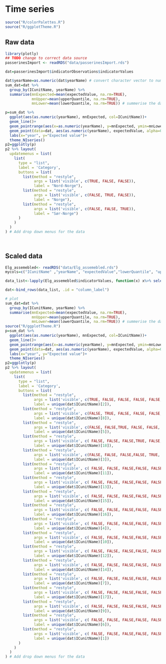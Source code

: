 # Time series {#cross}


```r
source("R/colorPalettes.R")
source("R/ggplotTheme.R")
```



## Raw data

```r
library(plotly)
## TODO change to correct data source
passerinesImport <- readRDS("data/passerinesImport.rds")

dat=passerinesImport$indicatorObservations$indicatorValues 

dat$yearName=as.numeric(dat$yearName) # convert character vector to numeric years
sum_dat=dat %>% 
  group_by(ICunitName, yearName) %>% 
  summarise(mnExpected=mean(expectedValue, na.rm=TRUE),
            mnUpper=mean(upperQuantile, na.rm=TRUE),
            mnLower=mean(lowerQuantile, na.rm=TRUE)) # summerise the data to mean values

p=sum_dat %>% 
  ggplot(aes(as.numeric(yearName), mnExpected, col=ICunitName))+
  geom_line()+
  geom_pointrange(aes(x=as.numeric(yearName), y=mnExpected, ymin=mnLower, ymax=mnUpper))+
  geom_point(data=dat, aes(as.numeric(yearName), expectedValue, alpha=0.2))+
  labs(x="year", y="Expected value")+
  theme_NIseries()
p2=ggplotly(p)
p2 %>% layout(
  updatemenus = list(
    list(
      type = "list",
      label = 'Category',
      buttons = list(
        list(method = "restyle",
             args = list('visible', c(TRUE, FALSE, FALSE)),
             label = "Nord-Norge"),
        list(method = "restyle",
             args = list('visible', c(FALSE, TRUE, FALSE)),
             label = "Norge"),
        list(method = "restyle",
             args = list('visible', c(FALSE, FALSE, TRUE)),
             label = "Sør-Norge")
      )
    )
  )
) # Add drop down menus for the data

  
```

## Scaled data


```r
Elg_assemebled<- readRDS("data/Elg_assemebled.rds")
mycols=c("ICunitName" ,"yearName", "expectedValue","lowerQuantile", "upperQuantile")

data_list<-lapply(Elg_assemebled$indicatorValues, function(x) x%>% select(mycols))

dat<-bind_rows(data_list, .id = "column_label")

# plot
sum_dat=dat %>% 
  group_by(ICunitName, yearName) %>% 
  summarise(mnExpected=mean(expectedValue, na.rm=TRUE),
            mnUpper=mean(upperQuantile, na.rm=TRUE),
            mnLower=mean(lowerQuantile, na.rm=TRUE)) # summerise the data to mean values
source("R/ggplotTheme.R")
p=sum_dat %>% 
  ggplot(aes(as.numeric(yearName), mnExpected, col=ICunitName))+
  geom_line()+
  geom_pointrange(aes(x=as.numeric(yearName), y=mnExpected, ymin=mnLower, ymax=mnUpper))+
  geom_point(data=dat, aes(as.numeric(yearName), expectedValue, alpha=0.2))+
  labs(x="year", y="Expected value")+
  theme_NIseries()
p2=ggplotly(p)
p2 %>% layout(
  updatemenus = list(
    list(
      type = "list",
      label = 'Category',
      buttons = list(
        list(method = "restyle",
             args = list('visible', c(TRUE, FALSE, FALSE, FALSE, FALSE, FALSE, FALSE, FALSE, FALSE, FALSE, FALSE, FALSE, FALSE, FALSE, FALSE, FALSE, FALSE, FALSE)),
             label = unique(dat$ICunitName)[2]),
        list(method = "restyle",
             args = list('visible', c(FALSE, TRUE, FALSE, FALSE, FALSE, FALSE, FALSE, FALSE, FALSE, FALSE, FALSE, FALSE, FALSE, FALSE, FALSE, FALSE, FALSE, FALSE)),
             label = unique(dat$ICunitName)[8]),
        list(method = "restyle",
             args = list('visible', c(FALSE, FALSE,TRUE, FALSE, FALSE, FALSE, FALSE, FALSE, FALSE, FALSE, FALSE, FALSE, FALSE, FALSE, FALSE, FALSE, FALSE, FALSE)),
             label = unique(dat$ICunitName)[5]),
        list(method = "restyle",
             args = list('visible', c( FALSE, FALSE, FALSE,TRUE, FALSE, FALSE, FALSE, FALSE, FALSE, FALSE, FALSE, FALSE, FALSE, FALSE, FALSE, FALSE, FALSE, FALSE)),
             label = unique(dat$ICunitName)[18]),
        list(method = "restyle",
             args = list('visible', c(FALSE, FALSE, FALSE,FALSE, TRUE, FALSE, FALSE, FALSE, FALSE, FALSE, FALSE, FALSE, FALSE, FALSE, FALSE, FALSE, FALSE, FALSE)),
             label = unique(dat$ICunitName)[3]),
        list(method = "restyle",
             args = list('visible', c( FALSE, FALSE, FALSE,FALSE, FALSE, TRUE, FALSE, FALSE, FALSE, FALSE, FALSE, FALSE, FALSE, FALSE, FALSE, FALSE, FALSE, FALSE)),
             label = unique(dat$ICunitName)[11]),
        list(method = "restyle",
             args = list('visible', c( FALSE, FALSE, FALSE,FALSE, FALSE, FALSE, TRUE, FALSE, FALSE, FALSE, FALSE, FALSE, FALSE, FALSE, FALSE, FALSE, FALSE, FALSE)),
             label = unique(dat$ICunitName)[13]),
        list(method = "restyle",
             args = list('visible', c( FALSE, FALSE, FALSE,FALSE, FALSE, FALSE, FALSE, TRUE, FALSE, FALSE, FALSE, FALSE, FALSE, FALSE, FALSE, FALSE, FALSE, FALSE)),
             label = unique(dat$ICunitName)[15]),
        list(method = "restyle",
             args = list('visible', c( FALSE, FALSE, FALSE,FALSE, FALSE, FALSE, FALSE, FALSE, TRUE, FALSE, FALSE, FALSE, FALSE, FALSE, FALSE, FALSE, FALSE, FALSE)),
             label = unique(dat$ICunitName)[16]),
        list(method = "restyle",
             args = list('visible', c( FALSE, FALSE, FALSE,FALSE, FALSE, FALSE, FALSE, FALSE, FALSE, TRUE, FALSE, FALSE, FALSE, FALSE, FALSE, FALSE, FALSE, FALSE)),
             label = unique(dat$ICunitName)[4]),
        list(method = "restyle",
             args = list('visible', c( FALSE, FALSE, FALSE,FALSE, FALSE, FALSE, FALSE, FALSE, FALSE, FALSE, TRUE, FALSE, FALSE, FALSE, FALSE, FALSE, FALSE, FALSE)),
             label = unique(dat$ICunitName)[10]),
        list(method = "restyle",
             args = list('visible', c( FALSE, FALSE, FALSE,FALSE, FALSE, FALSE, FALSE, FALSE, FALSE, FALSE, FALSE, TRUE, FALSE, FALSE, FALSE, FALSE, FALSE, FALSE)),
             label = unique(dat$ICunitName)[12]),
        list(method = "restyle",
             args = list('visible', c( FALSE, FALSE, FALSE,FALSE, FALSE, FALSE, FALSE, FALSE, FALSE, FALSE, FALSE, FALSE, TRUE, FALSE, FALSE, FALSE, FALSE, FALSE)),
             label = unique(dat$ICunitName)[14]),
        list(method = "restyle",
             args = list('visible', c( FALSE, FALSE, FALSE,FALSE, FALSE, FALSE, FALSE, FALSE, FALSE, FALSE, FALSE, FALSE, FALSE, TRUE, FALSE, FALSE, FALSE, FALSE)),
             label = unique(dat$ICunitName)[7]),
        list(method = "restyle",
             args = list('visible', c( FALSE, FALSE, FALSE,FALSE, FALSE, FALSE, FALSE, FALSE, FALSE, FALSE, FALSE, FALSE, FALSE, FALSE, TRUE, FALSE, FALSE, FALSE)),
             label = unique(dat$ICunitName)[17]),
        list(method = "restyle",
             args = list('visible', c( FALSE, FALSE, FALSE,FALSE, FALSE, FALSE, FALSE, FALSE, FALSE, FALSE, FALSE, FALSE, FALSE, FALSE, FALSE, TRUE, FALSE, FALSE)),
             label = unique(dat$ICunitName)[9]),
        list(method = "restyle",
             args = list('visible', c( FALSE, FALSE, FALSE,FALSE, FALSE, FALSE, FALSE, FALSE, FALSE, FALSE, FALSE, FALSE, FALSE, FALSE, FALSE, FALSE, TRUE, FALSE)),
             label = unique(dat$ICunitName)[6]),
        list(method = "restyle",
             args = list('visible', c( FALSE, FALSE, FALSE,FALSE, FALSE, FALSE, FALSE, FALSE, FALSE, FALSE, FALSE, FALSE, FALSE, FALSE, FALSE, FALSE, FALSE, TRUE)),
             label = unique(dat$ICunitName)[1])
      )
    )
  )
) # Add drop down menus for the data


```

